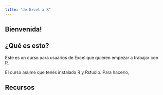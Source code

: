 ```yaml
---
title: "de Excel a R"
---
```


## Bienvenida!


## ¿Qué es esto?

Este es un curso para usuarios de Excel que quieren empezar a trabajar con R. 

El curso asume que tenés instalado R y Rstudio. Para hacerlo, 

## Recursos


